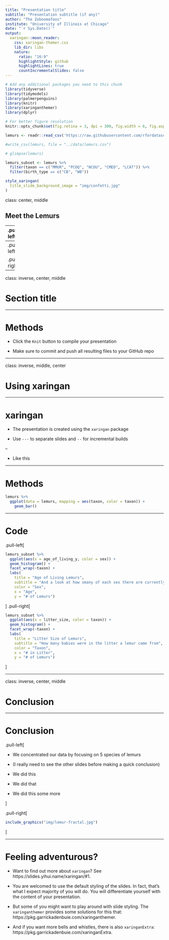 ```yaml
---
title: "Presentation title"
subtitle: "Presentation subtitle (if any)"
author: "The Zoboomafoos"
institute: "University of Illinois at Chicago"
date: "`r Sys.Date()`"
output:
  xaringan::moon_reader:
    css: xaringan-themer.css
    lib_dir: libs
    nature:
      ratio: "16:9"
      highlightStyle: github
      highlightLines: true
      countIncrementalSlides: false
---
```


```r
# Add any additional packages you need to this chunk
library(tidyverse)
library(tidymodels)
library(palmerpenguins)
library(knitr)
library(xaringanthemer)
library(dplyr)
```

```r
# For better figure resolution
knitr::opts_chunk$set(fig.retina = 3, dpi = 300, fig.width = 6, fig.asp = 0.618, out.width = "80%")
```

```r

lemurs <- readr::read_csv('https://raw.githubusercontent.com/rfordatascience/tidytuesday/master/data/2021/2021-08-24/lemur_data.csv')

#write_csv(lemurs, file = "../data/lemurs.csv")

# glimpse(lemurs)

lemurs_subset <- lemurs %>% 
  filter(taxon == c("MMUR", "PCOQ", "NCOU", "CMED", "LCAT")) %>% 
  filter(birth_type == c("CB", "WB"))
```

```r
style_xaringan(
  title_slide_background_image = "img/confetti.jpg"
)
```

class: center, middle

## Meet the Lemurs

---
.pull-left[
```r
include_graphics("img/PCOQ.jpg")
```
]

.pull-right[
```r
include_graphics("img/MMUR.jpg")
```
]


```r
include_graphics("img/NCOU.jpg")
```

---
.pull-left[
```r
include_graphics("img/CMED.jpg")
```
]

.pull-right[
```r
include_graphics("img/LCAT.png")
```
]
---

class: inverse, center, middle

# Section title

---

# Methods

- Click the `Knit` button to compile your presentation

- Make sure to commit and push all resulting files to your GitHub repo

---

class: inverse, middle, center

# Using xaringan

---

# xaringan

- The presentation is created using the `xaringan` package

- Use `---` to separate slides and `--` for incremental builds

--

- Like this

---

# Methods


```r
lemurs %>% 
  ggplot(data = lemurs, mapping = aes(taxon, color = taxon)) +
    geom_bar()
```



---

# Code
.pull-left[
```r
lemurs_subset %>% 
  ggplot(aes(x = age_of_living_y, color = sex)) + 
  geom_histogram() + 
  facet_wrap(~taxon) +
  labs(
    title = "Age of Living Lemurs",
    subtitle = "And a look at how smany of each sex there are currently", 
    color = "Sex", 
    x = "Age", 
    y = "# of Lemurs")
```
]
.pull-right[
```r
lemurs_subset %>% 
  ggplot(aes(x = litter_size, color = taxon)) + 
  geom_histogram() + 
  facet_wrap(~taxon) + 
  labs(
    title = "Litter Size of Lemurs", 
    subtitle = "How many babies were in the litter a lemur came from", 
    color = "Taxon", 
    x = "# in Litter", 
    y = "# of Lemurs")
```
]

---

class: inverse, center, middle

# Conclusion

---

# Conclusion

.pull-left[

- We concentrated our data by focusing on 5 species of lemurs

- (I really need to see the other slides before making a quick conclusion)

- We did this

- We did that

- We did this some more

]

.pull-right[
```r
include_graphics("img/lemur-fractal.jpg")
```
]

---


# Feeling adventurous?

- Want to find out more about `xaringan`? See https://slides.yihui.name/xaringan/#1.

- You are welcomed to use the default styling of the slides. In fact, that's what I expect majority of you will do. You will differentiate yourself with the content of your presentation.

- But some of you might want to play around with slide styling. The 
`xaringanthemer` provides some solutions for this that: https://pkg.garrickadenbuie.com/xaringanthemer.

- And if you want more bells and whistles, there is also `xaringanExtra`: https://pkg.garrickadenbuie.com/xaringanExtra.
